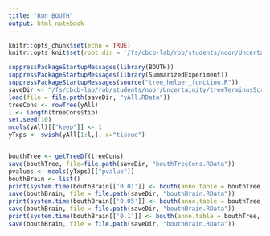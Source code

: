 ```yaml
---
title: "Run BOUTH"
output: html_notebook
---
```


```r
knitr::opts_chunk$set(echo = TRUE)
knitr::opts_knit$set(root.dir = '/fs/cbcb-lab/rob/students/noor/Uncertainity/treeTerminusScripts')
```

```r
suppressPackageStartupMessages(library(BOUTH))
suppressPackageStartupMessages(library(SummarizedExperiment))
suppressPackageStartupMessages(source("tree_helper_function.R"))
saveDir <- "/fs/cbcb-lab/rob/students/noor/Uncertainity/treeTerminusScripts/environment/Chimp/DE"
load(file = file.path(saveDir, "yAll.RData"))
treeCons <- rowTree(yAll)
l <- length(treeCons$tip)
set.seed(10)
mcols(yAll)[["keep"]] <- 1
yTxps <- swish(yAll[1:l,], x="tissue")


bouthTree <- getTreeDf(treeCons)
save(bouthTree, file=file.path(saveDir, "bouthTreeCons.RData"))
pvalues <- mcols(yTxps)[["pvalue"]]
bouthBrain <- list()
print(system.time(bouthBrain[['0.01']] <- bouth(anno.table = bouthTree, pvalue.leaves = pvalues, na.symbol = "unknown", far = 0.01, is.weighted = TRUE)))
save(bouthBrain, file = file.path(saveDir, "bouthBrain.RData"))
print(system.time(bouthBrain[['0.05']] <- bouth(anno.table = bouthTree, pvalue.leaves = pvalues, na.symbol = "unknown", far = 0.05, is.weighted = TRUE)))
save(bouthBrain, file = file.path(saveDir, "bouthBrain.RData"))
print(system.time(bouthBrain[['0.1']] <- bouth(anno.table = bouthTree, pvalue.leaves = pvalues, na.symbol = "unknown", far = 0.1, is.weighted = TRUE)))
save(bouthBrain, file = file.path(saveDir, "bouthBrain.RData"))
```
